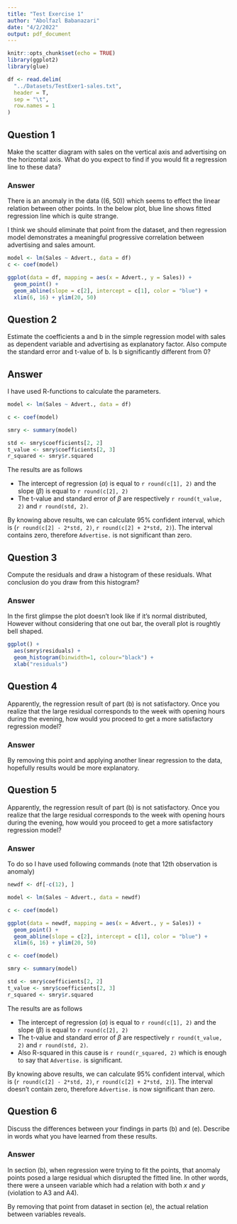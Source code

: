 ```yaml
---
title: "Test Exercise 1"
author: "Abolfazl Babanazari"
date: "4/2/2022"
output: pdf_document
---
```


```r
knitr::opts_chunk$set(echo = TRUE)
library(ggplot2)
library(glue)

df <- read.delim(
  "../Datasets/TestExer1-sales.txt",
  header = T, 
  sep = "\t", 
  row.names = 1
)
```

## Question 1
Make the scatter diagram with sales on the vertical axis and advertising on the horizontal axis. What do you
expect to find if you would fit a regression line to these data?

### Answer
There is an anomaly in the data ((6, 50)) which seems to effect the linear relation between other points. In the below plot, blue line shows fitted regression line which is quite strange.

I think we should eliminate that point from the dataset, and then regression model demonstrates a meaningful progressive correlation between advertising and sales amount.

```r
model <- lm(Sales ~ Advert., data = df)
c <- coef(model)
```

```r
ggplot(data = df, mapping = aes(x = Advert., y = Sales)) +
  geom_point() + 
  geom_abline(slope = c[2], intercept = c[1], color = "blue") +
  xlim(6, 16) + ylim(20, 50)
```

## Question 2
Estimate the coefficients a and b in the simple regression model with sales as dependent variable and advertising
as explanatory factor. Also compute the standard error and t-value of b. Is b significantly different from 0?

## Answer
I have used R-functions to calculate the parameters.
```r
model <- lm(Sales ~ Advert., data = df)
```
```r
c <- coef(model)

smry <- summary(model)

std <- smry$coefficients[2, 2]
t_value <- smry$coefficients[2, 3]
r_squared <- smry$r.squared
```

The results are as follows

+ The intercept of regression ($\alpha$) is equal to `r round(c[1], 2)` and the slope ($\beta$) is equal to `r round(c[2], 2)`
+ The t-value and standard error of $\beta$ are respectively `r round(t_value, 2)` and `r round(std, 2)`.

By knowing above results, we can calculate 95% confident interval, which is (`r round(c[2] - 2*std, 2)`, `r round(c[2] + 2*std, 2)`). The interval contains zero, therefore `Advertise.` is not significant than zero.


## Question 3
Compute the residuals and draw a histogram of these residuals. What conclusion do you draw from this
histogram?

### Answer
In the first glimpse the plot doesn't look like if it's normal distributed, However without considering that one out bar, the overall plot is roughtly bell shaped.

```r
ggplot() + 
  aes(smry$residuals) + 
  geom_histogram(binwidth=1, colour="black") +
  xlab("residuals")
```

## Question 4
Apparently, the regression result of part (b) is not satisfactory. Once you realize that the large residual
corresponds to the week with opening hours during the evening, how would you proceed to get a more
satisfactory regression model?

### Answer
By removing this point and applying another linear regression to the data, hopefully results would be more explanatory.

## Question 5
Apparently, the regression result of part (b) is not satisfactory. Once you realize that the large residual
corresponds to the week with opening hours during the evening, how would you proceed to get a more
satisfactory regression model?

### Answer
To do so I have used following commands (note that 12th observation is anomaly)

``` r
newdf <- df[-c(12), ]

model <- lm(Sales ~ Advert., data = newdf)
```

```r
c <- coef(model)

ggplot(data = newdf, mapping = aes(x = Advert., y = Sales)) +
  geom_point() + 
  geom_abline(slope = c[2], intercept = c[1], color = "blue") +
  xlim(6, 16) + ylim(20, 50)
```
```r
c <- coef(model)

smry <- summary(model)

std <- smry$coefficients[2, 2]
t_value <- smry$coefficients[2, 3]
r_squared <- smry$r.squared
```
The results are as follows

+ The intercept of regression ($\alpha$) is equal to `r round(c[1], 2)` and the slope ($\beta$) is equal to `r round(c[2], 2)`
+ The t-value and standard error of $\beta$ are respectively `r round(t_value, 2)` and `r round(std, 2)`.
+ Also R-squared in this cause is `r round(r_squared, 2)` which is enough to say that `Advertise.` is significant.

By knowing above results, we can calculate 95% confident interval, which is (`r round(c[2] - 2*std, 2)`, `r round(c[2] + 2*std, 2)`). The interval doesn't contain zero, therefore `Advertise.` is now significant than zero.

## Question 6
Discuss the differences between your findings in parts (b) and (e). Describe in words what you have learned
from these results.

### Answer
In section (b), when regression were trying to fit the points, that anomaly points posed a large residual which disrupted the fitted line. In other words, there were a unseen variable which had a relation with both $x$ and $y$ (violation to A3 and A4).

By removing that point from dataset in section (e), the actual relation between variables reveals.

